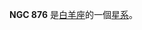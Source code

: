 {{NGCInfoBox|NGCID=NGC 876|發現者=威廉·帕森思|發現日期=1854年11月22日|其他編號=UGC 1766,MCG 2-6-57|曆元=J2000.0|赤經=2時17分53.2秒
|赤緯=14°31'16"|星座=白羊座|星體=星系|星等=13.8|表面亮度=13.4|藍等=14.5}}

'''NGC 876''' 是[[白羊座|白羊座]]的一個[[星系|星系]]。

{{NGCReference|876}}

{{Catalogs|NGC=876}}